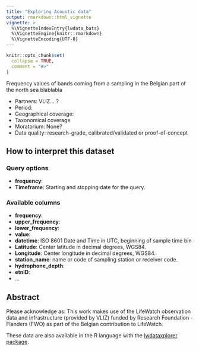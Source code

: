 ```yaml
---
title: "Exploring Acoustic data"
output: rmarkdown::html_vignette
vignette: >
  %\VignetteIndexEntry{lwdata_bats}
  %\VignetteEngine{knitr::rmarkdown}
  %\VignetteEncoding{UTF-8}
---
```


```r
knitr::opts_chunk$set(
  collapse = TRUE,
  comment = "#>"
)
```

<!--- Insert image  -->
<!-- <img src='' class='rightimg'/> -->

<!--- Describe datatype in one or two sentences. -->

Frequency values of bands coming from a sampling in the Belgian part of the north sea blablabla

- Partners: VLIZ... ?
- Period:
- Geographical coverage:
- Taxonomical coverage
- Moratorium: None?
- Data quality: research-grade, calibrated/validated or proof-of-concept

## How to interpret this dataset

### Query options
* **frequency**: 
* **Timeframe**: Starting and stopping date for the query.

### Available columns
* **frequency**: 
* **upper_frequency**:
* **lower_frequency**:
* **value**:
* **datetime**:  ISO 8601 Date and Time in UTC, beginning of sample time bin
* **Latitude**: Center latitude in decimal degrees, WGS84.
* **Longitude**: Center longitude in decimal degrees, WGS84.
* **station_name**: name or code of sampling station or receiver code.
* **hydrophone_depth**:
* **etnID**:
* ...

## Abstract
<!-- This information is pulled from the IMIS record of the data type -->

<!-- ```{r abstract, results = 'asis', echo = FALSE} -->
<!-- # Get the abstract and/or description from IMIS and print here -->
<!-- library(jsonlite) -->

<!-- dasid <- fromJSON("https://www.vliz.be/en/imis?module=dataset&dasid=<DASID>&show=json") -->

<!-- abstract <- dasid[["datasetrec"]][["EngAbstract"]] -->
<!-- description <- dasid[["datasetrec"]][["EngDescr"]] -->

<!-- if (is.null(abstract) & is.null(description)){ -->

<!-- } else if(is.null(abstract) & !is.null(description)){ -->
<!--   out <- description -->
<!-- } else if(!is.null(abstract) & is.null(description)){ -->
<!--   out <- abstract -->
<!-- } else if(!is.null(abstract) & !is.null(description)){ -->
<!--   out <- paste0(abstract, "</br>", description) -->
<!-- } -->

<!-- cat(out) -->
<!-- ``` -->

<!-- ## How to cite these data -->

<!-- ```{r get citation and license, results = 'asis', echo = FALSE} -->
<!-- library(jsonlite) -->
<!-- # Set base url -->
<!-- url <- "https://www.vliz.be/en/imis?module=dataset&dasid=<DASID>" -->
<!-- dasid <- fromJSON(paste0(url, "&show=json")) -->
<!-- # Build citation. Get active DOI. -->
<!-- citation <- dasid[["datasetrec"]][["Citation"]] -->
<!-- citation <- paste0("> ", citation, " ", url,  -->
<!--                    ". Accessed through the LifeWatch Data Explorer / lwdataexplorer R package.") -->
<!-- # Get license -->
<!-- license <- dasid[["datasetrec"]][["AccConstrDisplay"]] -->
<!-- ``` -->

<!-- ```{r display citation, results = 'asis', echo = FALSE} -->
<!-- cat(citation) -->
<!-- ``` -->

<!-- ```{r display license, results = 'asis', echo = FALSE} -->
<!-- cat(paste0("<b>Availability:</b>", license)) -->
<!-- ``` -->

Please acknowledge as: This work makes use of the LifeWatch observation data and infrastructure (provided by VLIZ) funded by Research Foundation - Flanders (FWO) as part of the Belgian contribution to LifeWatch.

These data are also available in the R language with the [lwdataxplorer package](https://lifewatch.github.io/lwdataexplorer/).
